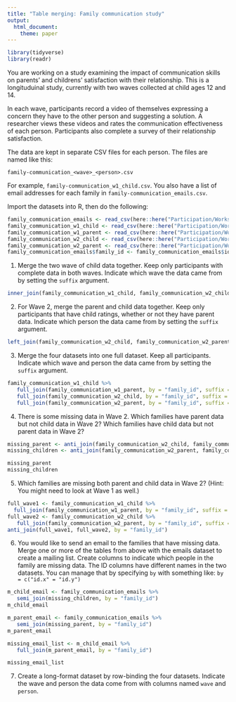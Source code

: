 ```yaml
---
title: "Table merging: Family communication study"
output: 
  html_document:
    theme: paper
---
```

```r
library(tidyverse)
library(readr)

```
You are working on a study examining the impact of communication skills on parents' and childrens' satisfaction with their relationship. 
This is a longituduinal study, currently with two waves collected at child ages 12 and 14.

In each wave, participants record a video of themselves expressing a concern they have to the other person and suggesting a solution.
A researcher views these videos and rates the communication effectiveness of each person.
Participants also complete a survey of their relationship satisfaction.

The data are kept in separate CSV files for each person.
The files are named like this:

```
family-communication_<wave>_<person>.csv
```

For example, `family-communication_w1_child.csv`.
You also have a list of email addresses for each family in `family-communication_emails.csv`.

Import the datasets into R, then do the following:

```r
family_communication_emails <- read_csv(here::here("Participation/Worksheets/4_22 tibble joining/family-communication_emails.csv"))
family_communication_w1_child <- read_csv(here::here("Participation/Worksheets/4_22 tibble joining/family-communication_w1_child.csv"))
family_communication_w1_parent <- read_csv(here::here("Participation/Worksheets/4_22 tibble joining/family-communication_w1_parent.csv"))
family_communication_w2_child <- read_csv(here::here("Participation/Worksheets/4_22 tibble joining/family-communication_w2_child.csv"))
family_communication_w2_parent <- read_csv(here::here("Participation/Worksheets/4_22 tibble joining/family-communication_w2_parent.csv"))
family_communication_emails$family_id <- family_communication_emails$id
```

1. Merge the two wave of child data together.
   Keep only participants with complete data in both waves.
   Indicate which wave the data came from by setting the `suffix` argument.
   
```r
inner_join(family_communication_w1_child, family_communication_w2_child, by = "family_id", suffix = c("_w1", "_w2"))
```
   
2. For Wave 2, merge the parent and child data together.
   Keep only participants that have child ratings, whether or not they have parent data.
   Indicate which person the data came from by setting the `suffix` argument.
   
```r
left_join(family_communication_w2_child, family_communication_w2_parent, by = "family_id", suffix = c("_child", "_parent"))
```

3. Merge the four datasets into one full dataset.
   Keep all participants.
   Indicate which wave and person the data came from by setting the `suffix` argument.

```r
family_communication_w1_child %>%
   full_join(family_communication_w1_parent, by = "family_id", suffix = c("child_1", "parent_1")) %>% 
   full_join(family_communication_w2_child, by = "family_id", suffix =  c("w_1", "w_2")) %>% 
   full_join(family_communication_w2_parent, by = "family_id", suffix = c("child_2", "parent_2"))
```

4. There is some missing data in Wave 2. 
   Which families have parent data but not child data in Wave 2?
   Which families have child data but not parent data in Wave 2?

```r
missing_parent <- anti_join(family_communication_w2_child, family_communication_w2_parent, by = "family_id")
missing_children <- anti_join(family_communication_w2_parent, family_communication_w2_child, by = "family_id")

missing_parent
missing_children
```

5. Which families are missing both parent and child data in Wave 2?
   (Hint: You might need to look at Wave 1 as well.)
   
```r
full_wave1 <- family_communication_w1_child %>% 
  full_join(family_communication_w1_parent, by = "family_id", suffix = c("_child1", "_parent1"))
full_wave2 <- family_communication_w2_child %>% 
   full_join(family_communication_w2_parent, by = "family_id", suffix = c("_child2", "_parent2"))
anti_join(full_wave1, full_wave2, by = "family_id")
```
   
6. You would like to send an email to the families that have missing data.
   Merge one or more of the tables from above with the emails dataset to create a mailing list.
   Create columns to indicate which people in the family are missing data.
   The ID columns have different names in the two datasets.
   You can manage that by specifying `by` with something like: `by = c("id.x" = "id.y")`
   
```r
m_child_email <- family_communication_emails %>% 
   semi_join(missing_children, by = "family_id")
m_child_email

m_parent_email <- family_communication_emails %>% 
   semi_join(missing_parent, by = "family_id")
m_parent_email

missing_email_list <- m_child_email %>% 
   full_join(m_parent_email, by = "family_id")

missing_email_list
```
   
7. Create a long-format dataset by row-binding the four datasets.
   Indicate the wave and person the data come from with columns named `wave` and `person`.
